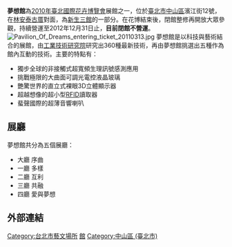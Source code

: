 '''夢想館'''為[[2010年臺北國際花卉博覽會|2010年臺北國際花卉博覽會]]展館之一，位於[[臺北市|臺北市]][[中山區_(臺北市)|中山區]]濱江街12號，在[[林安泰古厝|林安泰古厝]]對面，為[[新生三館|新生三館]]的一部分。在花博結束後，閉館整修再開放大眾參觀，持續營運至2012年12月31日止，'''目前閉館不營運'''。
[[File:Pavilion_Of_Dreams_entering_ticket_20110313.jpg|thumb]]
夢想館是以科技與藝術結合的展館，由[[工業技術研究院|工業技術研究院]]研究出360種最新技術，再由夢想館挑選出五種作為館內互動的技術。主要的特點有：
*獨步全球的非接觸式超寬頻生理訊號感測應用
*挑戰極限的大曲面可調光電控液晶玻璃
*艷驚世界的直立式裸眼3D立體顯示器
*超越想像的超小型[[RFID|RFID]]讀取器
*蜚聲國際的超薄音響喇叭

==展廳==
夢想館共分為五個展廳： 
*大廳 序曲 
*一廳 多樣 
*二廳 互利 
*三廳 共融 
*四廳 愛與夢想

==外部連結==

{{花博公園}}
[[Category:台北市藝文場所|Category:台北市藝文場所]]
[[Category:2010年臺北國際花卉博覽會|館]]
[[Category:中山區_(臺北市)|Category:中山區 (臺北市)]]
